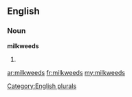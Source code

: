 ==English==

===Noun===
'''milkweeds'''

# {{plural of|[[milkweed]]}}

[[Category:English plurals]]

[[ar:milkweeds]]
[[fr:milkweeds]]
[[my:milkweeds]]